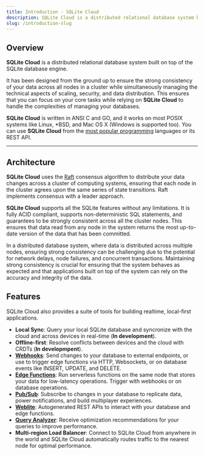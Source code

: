 ```yaml
---
title: Introduction - SQLite Cloud
description: SQLite Cloud is a distributed relational database system built on top of the SQLite database engine.
slug: /introduction-slug
---
```


## Overview
**SQLite Cloud** is a distributed relational database system built on top of the SQLite database engine. 

It has been designed from the ground up to ensure the strong consistency of your data across all nodes in a cluster while simultaneously managing the technical aspects of scaling, security, and data distribution. This ensures that you can focus on your core tasks while relying on **SQLite Cloud** to handle the complexities of managing your databases.

**SQLite Cloud** is written in ANSI C and GO, and it works on most POSIX systems like Linux, *BSD, and Mac OS X (Windows is supported too). You can use **SQLite Cloud** from the [most popular programming](../docs/sdk/) languages or its REST API.

---

## Architecture

**SQLite Cloud** uses the [Raft](https://raft.github.io) consensus algorithm to distribute your data changes across a cluster of computing systems, ensuring that each node in the cluster agrees upon the same series of state transitions. Raft implements consensus with a leader approach.

**SQLite Cloud** supports all the SQLite features without any limitations. It is fully ACID compliant, supports non-deterministic SQL statements, and guarantees to be strongly consistent across all the cluster nodes. This ensures that data read from any node in the system returns the most up-to-date version of the data that has been committed.

In a distributed database system, where data is distributed across multiple nodes, ensuring strong consistency can be challenging due to the potential for network delays, node failures, and concurrent transactions. Maintaining strong consistency is crucial for ensuring that the system behaves as expected and that applications built on top of the system can rely on the accuracy and integrity of the data.

## Features
SQLite Cloud also provides a suite of tools for building realtime, local-first applications.
* **Local Sync**: Query your local SQLite database and syncronize with the cloud and across devices in real-time (**In development**).
* **Offline-first**: Resolve conflicts between devices and the cloud with CRDTs (**In developmpent**).
* **[Webhooks](/webhooks)**: Send changes to your database to external endpoints, or use to trigger edge functions via HTTP, Websockets, or on database events like INSERT, UPDATE, and DELETE.
* **[Edge Functions](/edge_functions)**: Run serverless functions on the same node that stores your data for low-latency operations. Trigger with webhooks or on database operations.
* **[Pub/Sub](/pub_sub)**: Subscribe to changes in your database to replicate data, power notifications, and build multiplayer experiences.
* **[Weblite](/weblite)**: Autogenerated REST APIs to interact with your database and edge functions.
* **[Query Analyzer](/query_analyzer)**: Receive optimization recommendations for your queries to improve performance.
* **Multi-region Load Balancer**: Connect to SQLite Cloud from anywhere in the world and SQLite Cloud automatically routes traffic to the nearest node for optimal performance.

